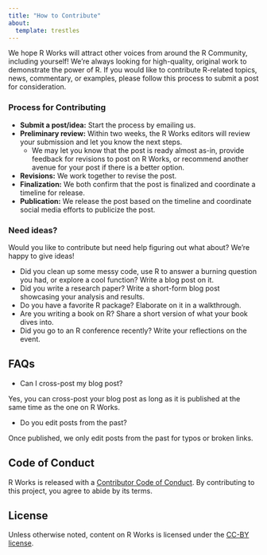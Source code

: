 ```yaml
---
title: "How to Contribute"
about:
  template: trestles
---
```


We hope R Works will attract other voices from around the R Community, including yourself! We're always looking for high-quality, original work to demonstrate the power of R. If you would like to contribute R-related topics, news, commentary, or examples, please follow this process to submit a post for consideration.

### Process for Contributing

* **Submit a post/idea:** Start the process by emailing us.
* **Preliminary review:** Within two weeks, the R Works editors will review your submission and let you know the next steps.
  * We may let you know that the post is ready almost as-in, provide feedback for revisions to post on R Works, or recommend another avenue for your post if there is a better option.
* **Revisions:** We work together to revise the post.
* **Finalization:** We both confirm that the post is finalized and coordinate a timeline for release.
* **Publication:** We release the post based on the timeline and coordinate social media efforts to publicize the post.

### Need ideas?

Would you like to contribute but need help figuring out what about? We’re happy to give ideas!

* Did you clean up some messy code, use R to answer a burning question you had, or explore a cool function? Write a blog post on it.
* Did you write a research paper? Write a short-form blog post showcasing your analysis and results.
* Do you have a favorite R package? Elaborate on it in a walkthrough.
* Are you writing a book on R? Share a short version of what your book dives into.
* Did you go to an R conference recently? Write your reflections on the event.

## FAQs

* Can I cross-post my blog post?

Yes, you can cross-post your blog post as long as it is published at the same time as the one on R Works.

* Do you edit posts from the past?

Once published, we only edit posts from the past for typos or broken links.

## Code of Conduct

R Works is released with a [Contributor Code of Conduct](https://contributor-covenant.org/version/2/0/CODE_OF_CONDUCT.html). By contributing to this project, you agree to abide by its terms.

## License

Unless otherwise noted, content on R Works is licensed under the [CC-BY license](https://creativecommons.org/licenses/by/4.0/).
